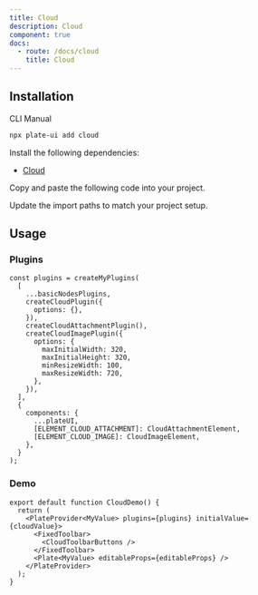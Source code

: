 ```yaml
---
title: Cloud
description: Cloud
component: true
docs:
  - route: /docs/cloud
    title: Cloud
---
```


<ComponentPreview name="cloud-demo" padding="md" />

## Installation

<Tabs defaultValue="cli">

<TabsList>
<TabsTrigger value="cli">CLI</TabsTrigger>
<TabsTrigger value="manual">Manual</TabsTrigger>
</TabsList>
<TabsContent value="cli">

```bash
npx plate-ui add cloud
```

</TabsContent>

<TabsContent value="manual">

<Steps>

<Step>

Install the following dependencies:

- [Cloud](/docs/cloud)

</Step>

<Step>

Copy and paste the following code into your project.

</Step>

<ComponentSource name="cloud-attachment-element" />
<ComponentSource name="cloud-image-element" />
<ComponentSource name="cloud-resize-controls" />
<ComponentSource name="cloud-status-bar" />
<ComponentSource name="cloud-toolbar-buttons" />

<Step>

Update the import paths to match your project setup.

</Step>

</Steps>

</TabsContent>

</Tabs>

## Usage

### Plugins

```tsx
const plugins = createMyPlugins(
  [
    ...basicNodesPlugins,
    createCloudPlugin({
      options: {},
    }),
    createCloudAttachmentPlugin(),
    createCloudImagePlugin({
      options: {
        maxInitialWidth: 320,
        maxInitialHeight: 320,
        minResizeWidth: 100,
        maxResizeWidth: 720,
      },
    }),
  ],
  {
    components: {
      ...plateUI,
      [ELEMENT_CLOUD_ATTACHMENT]: CloudAttachmentElement,
      [ELEMENT_CLOUD_IMAGE]: CloudImageElement,
    },
  }
);
```

### Demo

```tsx
export default function CloudDemo() {
  return (
    <PlateProvider<MyValue> plugins={plugins} initialValue={cloudValue}>
      <FixedToolbar>
        <CloudToolbarButtons />
      </FixedToolbar>
      <Plate<MyValue> editableProps={editableProps} />
    </PlateProvider>
  );
}
```
